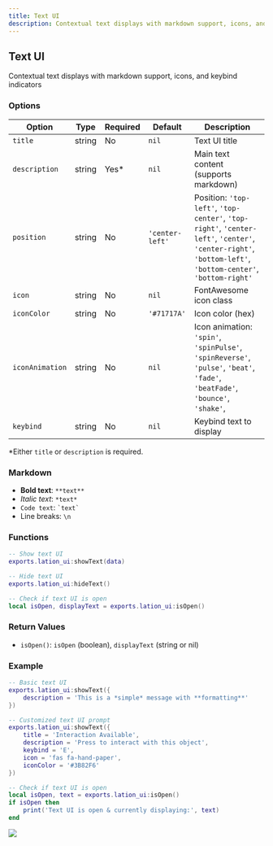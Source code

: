 ```yaml
---
title: Text UI
description: Contextual text displays with markdown support, icons, and keybind indicators
---
```


## Text UI

Contextual text displays with markdown support, icons, and keybind indicators

### Options

| Option | Type | Required | Default | Description |
|--------|------|----------|---------|-------------|
| `title` | string | No | `nil` | Text UI title |
| `description` | string | Yes* | `nil` | Main text content (supports markdown) |
| `position` | string | No | `'center-left'` | Position: `'top-left'`, `'top-center'`, `'top-right'`, `'center-left'`, `'center'`, `'center-right'`, `'bottom-left'`, `'bottom-center'`, `'bottom-right'` |
| `icon` | string | No | `nil` | FontAwesome icon class |
| `iconColor` | string | No | `'#71717A'` | Icon color (hex) |
| `iconAnimation` | string | No | `nil` | Icon animation: `'spin'`, `'spinPulse'`, `'spinReverse'`, `'pulse'`, `'beat'`, `'fade'`, `'beatFade'`, `'bounce'`, `'shake'`, |
| `keybind` | string | No | `nil` | Keybind text to display |

*Either `title` or `description` is required.

### Markdown
- **Bold text**: `**text**`
- *Italic text*: `*text*`
- `Code text`: `` `text` ``
- Line breaks: `\n`

### Functions

```lua
-- Show text UI
exports.lation_ui:showText(data)

-- Hide text UI
exports.lation_ui:hideText()

-- Check if text UI is open
local isOpen, displayText = exports.lation_ui:isOpen()
```

### Return Values
- `isOpen()`: `isOpen` (boolean), `displayText` (string or nil)

### Example

```lua copy
-- Basic text UI
exports.lation_ui:showText({
    description = 'This is a *simple* message with **formatting**'
})
```

```lua copy
-- Customized text UI prompt
exports.lation_ui:showText({
    title = 'Interaction Available',
    description = 'Press to interact with this object',
    keybind = 'E',
    icon = 'fas fa-hand-paper',
    iconColor = '#3B82F6'
})
```

```lua copy
-- Check if text UI is open
local isOpen, text = exports.lation_ui:isOpen()
if isOpen then
    print('Text UI is open & currently displaying:', text)
end
```

![](https://img.lationscripts.com/docs/ui/text-ui/text-ui-example.webp)